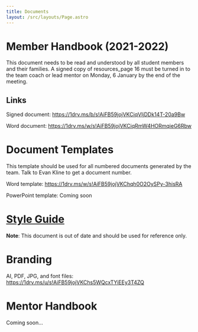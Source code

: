 ```yaml
---
title: Documents
layout: /src/layouts/Page.astro
---
```


# Member Handbook (2021-2022)

This document needs to be read and understood by all student members and their families. A signed copy of resources_page 16 must be turned in to the team coach or lead mentor on Monday, 6 January by the end of the meeting.

## Links

Signed document: https://1drv.ms/b/s!AiFB59jojVKCiqVIjDDk14T-20a9Bw

Word document: https://1drv.ms/w/s!AiFB59jojVKCiqRmW4HORmqieG6Rbw

# Document Templates

This template should be used for all numbered documents generated by the team. Talk to Evan Kline to get a document number.

Word template: https://1drv.ms/w/s!AiFB59jojVKChqh0O2OySPy-3hisRA

PowerPoint template: Coming soon

# [Style Guide](https://1drv.ms/w/s!AiFB59jojVKChqh4AM6Cm8Vg6qicCA)

**Note**: This document is out of date and should be used for reference only.

# Branding

AI, PDF, JPG, and font files: https://1drv.ms/u/s!AiFB59jojVKChs5WQcxTYiEEy3T4ZQ

# Mentor Handbook

Coming soon...
